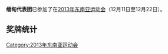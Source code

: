 {{expand|time=2014-12-28T07:33:47+00:00}}
{{unreferenced|time=2014-12-28T07:33:47+00:00}}
{{Infobox Country Southeast Asian Games
|NOC=MYA
|games=2013年
|competitors=990
|sports=33
|officials=
|flagbearer=Aung Cho Myint
|gold=86
|silver=62
|bronze=85
|total=233
|rank=2
}}
'''缅甸代表团'''已参加了在[[2013年东南亚运动会|2013年东南亚运动会]]（12月11日至12月22日）。
== 奖牌统计 ==


{{2013年东南亚运动会国家代表团}}
[[Category:2013年东南亚运动会|Category:2013年东南亚运动会]]